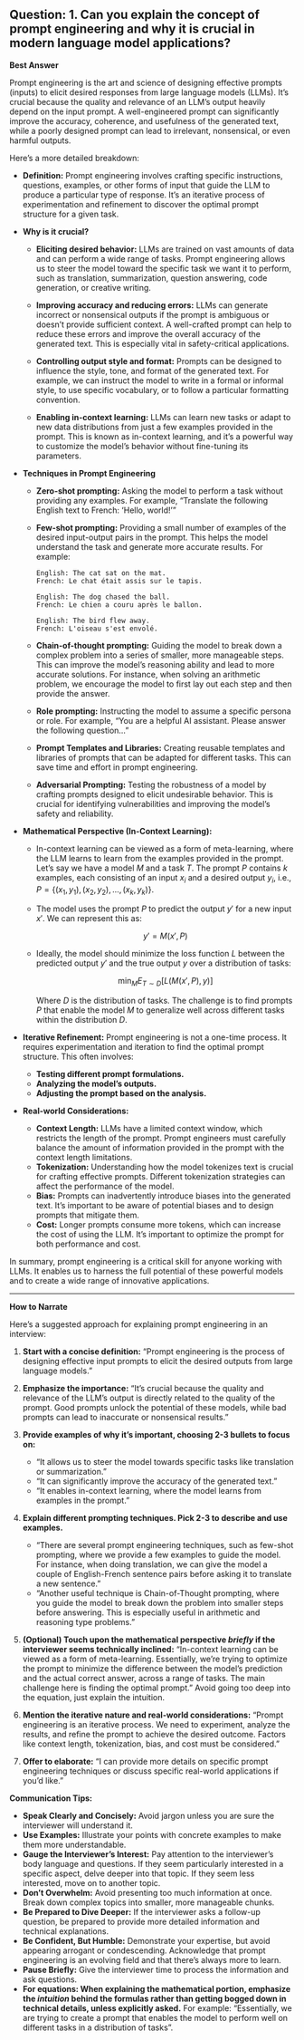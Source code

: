 ## Question: 1. Can you explain the concept of prompt engineering and why it is crucial in modern language model applications?

**Best Answer**

Prompt engineering is the art and science of designing effective prompts (inputs) to elicit desired responses from large language models (LLMs). It's crucial because the quality and relevance of an LLM's output heavily depend on the input prompt. A well-engineered prompt can significantly improve the accuracy, coherence, and usefulness of the generated text, while a poorly designed prompt can lead to irrelevant, nonsensical, or even harmful outputs.

Here's a more detailed breakdown:

*   **Definition:** Prompt engineering involves crafting specific instructions, questions, examples, or other forms of input that guide the LLM to produce a particular type of response. It's an iterative process of experimentation and refinement to discover the optimal prompt structure for a given task.

*   **Why is it crucial?**

    *   **Eliciting desired behavior:** LLMs are trained on vast amounts of data and can perform a wide range of tasks. Prompt engineering allows us to steer the model toward the specific task we want it to perform, such as translation, summarization, question answering, code generation, or creative writing.

    *   **Improving accuracy and reducing errors:** LLMs can generate incorrect or nonsensical outputs if the prompt is ambiguous or doesn't provide sufficient context. A well-crafted prompt can help to reduce these errors and improve the overall accuracy of the generated text. This is especially vital in safety-critical applications.

    *   **Controlling output style and format:** Prompts can be designed to influence the style, tone, and format of the generated text. For example, we can instruct the model to write in a formal or informal style, to use specific vocabulary, or to follow a particular formatting convention.

    *   **Enabling in-context learning:** LLMs can learn new tasks or adapt to new data distributions from just a few examples provided in the prompt. This is known as in-context learning, and it's a powerful way to customize the model's behavior without fine-tuning its parameters.

*   **Techniques in Prompt Engineering**

    *   **Zero-shot prompting:**  Asking the model to perform a task without providing any examples.  For example, "Translate the following English text to French: 'Hello, world!'"

    *   **Few-shot prompting:** Providing a small number of examples of the desired input-output pairs in the prompt. This helps the model understand the task and generate more accurate results.  For example:
        ```
        English: The cat sat on the mat.
        French: Le chat était assis sur le tapis.

        English: The dog chased the ball.
        French: Le chien a couru après le ballon.

        English: The bird flew away.
        French: L'oiseau s'est envolé.
        ```

    *   **Chain-of-thought prompting:** Guiding the model to break down a complex problem into a series of smaller, more manageable steps. This can improve the model's reasoning ability and lead to more accurate solutions. For instance, when solving an arithmetic problem, we encourage the model to first lay out each step and then provide the answer.

    *   **Role prompting:**  Instructing the model to assume a specific persona or role.  For example, "You are a helpful AI assistant.  Please answer the following question..."

    *   **Prompt Templates and Libraries:** Creating reusable templates and libraries of prompts that can be adapted for different tasks. This can save time and effort in prompt engineering.

    *   **Adversarial Prompting:** Testing the robustness of a model by crafting prompts designed to elicit undesirable behavior.  This is crucial for identifying vulnerabilities and improving the model's safety and reliability.

*   **Mathematical Perspective (In-Context Learning):**

    *   In-context learning can be viewed as a form of meta-learning, where the LLM learns to learn from the examples provided in the prompt. Let's say we have a model $M$ and a task $T$. The prompt $P$ contains $k$ examples, each consisting of an input $x_i$ and a desired output $y_i$, i.e., $P = \{(x_1, y_1), (x_2, y_2), ..., (x_k, y_k)\}$.

    *   The model uses the prompt $P$ to predict the output $y'$ for a new input $x'$.  We can represent this as:

        $$y' = M(x', P)$$

    *   Ideally, the model should minimize the loss function $L$ between the predicted output $y'$ and the true output $y$ over a distribution of tasks:

        $$ \min_M E_{T \sim D} [L(M(x', P), y)] $$

        Where $D$ is the distribution of tasks. The challenge is to find prompts $P$ that enable the model $M$ to generalize well across different tasks within the distribution $D$.

*   **Iterative Refinement:** Prompt engineering is not a one-time process. It requires experimentation and iteration to find the optimal prompt structure. This often involves:

    *   **Testing different prompt formulations.**
    *   **Analyzing the model's outputs.**
    *   **Adjusting the prompt based on the analysis.**

*   **Real-world Considerations:**

    *   **Context Length:** LLMs have a limited context window, which restricts the length of the prompt. Prompt engineers must carefully balance the amount of information provided in the prompt with the context length limitations.
    *   **Tokenization:** Understanding how the model tokenizes text is crucial for crafting effective prompts.  Different tokenization strategies can affect the performance of the model.
    *   **Bias:** Prompts can inadvertently introduce biases into the generated text. It's important to be aware of potential biases and to design prompts that mitigate them.
    *   **Cost:** Longer prompts consume more tokens, which can increase the cost of using the LLM. It's important to optimize the prompt for both performance and cost.

In summary, prompt engineering is a critical skill for anyone working with LLMs. It enables us to harness the full potential of these powerful models and to create a wide range of innovative applications.

---
**How to Narrate**

Here's a suggested approach for explaining prompt engineering in an interview:

1.  **Start with a concise definition:** "Prompt engineering is the process of designing effective input prompts to elicit the desired outputs from large language models."

2.  **Emphasize the importance:** "It's crucial because the quality and relevance of the LLM's output is directly related to the quality of the prompt. Good prompts unlock the potential of these models, while bad prompts can lead to inaccurate or nonsensical results."

3.  **Provide examples of why it's important, choosing 2-3 bullets to focus on:**
    *   "It allows us to steer the model towards specific tasks like translation or summarization."
    *   "It can significantly improve the accuracy of the generated text."
    *   "It enables in-context learning, where the model learns from examples in the prompt."

4.  **Explain different prompting techniques. Pick 2-3 to describe and use examples.**
    *   "There are several prompt engineering techniques, such as few-shot prompting, where we provide a few examples to guide the model. For instance, when doing translation, we can give the model a couple of English-French sentence pairs before asking it to translate a new sentence."
    *    "Another useful technique is Chain-of-Thought prompting, where you guide the model to break down the problem into smaller steps before answering. This is especially useful in arithmetic and reasoning type problems."

5.  **(Optional) Touch upon the mathematical perspective *briefly* if the interviewer seems technically inclined:** "In-context learning can be viewed as a form of meta-learning.  Essentially, we're trying to optimize the prompt to minimize the difference between the model's prediction and the actual correct answer, across a range of tasks. The main challenge here is finding the optimal prompt." Avoid going too deep into the equation, just explain the intuition.

6.  **Mention the iterative nature and real-world considerations:** "Prompt engineering is an iterative process. We need to experiment, analyze the results, and refine the prompt to achieve the desired outcome. Factors like context length, tokenization, bias, and cost must be considered."

7.  **Offer to elaborate:** "I can provide more details on specific prompt engineering techniques or discuss specific real-world applications if you'd like."

**Communication Tips:**

*   **Speak Clearly and Concisely:** Avoid jargon unless you are sure the interviewer will understand it.
*   **Use Examples:** Illustrate your points with concrete examples to make them more understandable.
*   **Gauge the Interviewer's Interest:** Pay attention to the interviewer's body language and questions. If they seem particularly interested in a specific aspect, delve deeper into that topic. If they seem less interested, move on to another topic.
*   **Don't Overwhelm:** Avoid presenting too much information at once. Break down complex topics into smaller, more manageable chunks.
*   **Be Prepared to Dive Deeper:** If the interviewer asks a follow-up question, be prepared to provide more detailed information and technical explanations.
*   **Be Confident, But Humble:** Demonstrate your expertise, but avoid appearing arrogant or condescending. Acknowledge that prompt engineering is an evolving field and that there's always more to learn.
*   **Pause Briefly:** Give the interviewer time to process the information and ask questions.
*   **For equations: When explaining the mathematical portion, emphasize the *intuition* behind the formulas rather than getting bogged down in technical details, unless explicitly asked.** For example: "Essentially, we are trying to create a prompt that enables the model to perform well on different tasks in a distribution of tasks".
